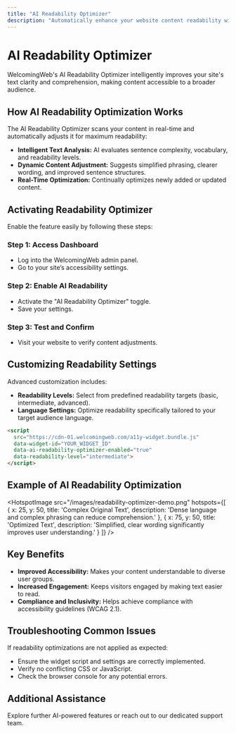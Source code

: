 ---
title: "AI Readability Optimizer"
description: "Automatically enhance your website content readability with WelcomingWeb's AI-driven optimization tools."
---


# AI Readability Optimizer

<Callout type="info">
WelcomingWeb's AI Readability Optimizer intelligently improves your site's text clarity and comprehension, making content accessible to a broader audience.
</Callout>

## How AI Readability Optimization Works

The AI Readability Optimizer scans your content in real-time and automatically adjusts it for maximum readability:

- **Intelligent Text Analysis:** AI evaluates sentence complexity, vocabulary, and readability levels.
- **Dynamic Content Adjustment:** Suggests simplified phrasing, clearer wording, and improved sentence structures.
- **Real-Time Optimization:** Continually optimizes newly added or updated content.

## Activating Readability Optimizer

Enable the feature easily by following these steps:

<Steps>

### Step 1: Access Dashboard

- Log into the WelcomingWeb admin panel.
- Go to your site’s accessibility settings.

### Step 2: Enable AI Readability

- Activate the "AI Readability Optimizer" toggle.
- Save your settings.

### Step 3: Test and Confirm

- Visit your website to verify content adjustments.

</Steps>

## Customizing Readability Settings

Advanced customization includes:

- **Readability Levels:** Select from predefined readability targets (basic, intermediate, advanced).
- **Language Settings:** Optimize readability specifically tailored to your target audience language.

```html
<script
  src="https://cdn-01.welcomingweb.com/a11y-widget.bundle.js"
  data-widget-id="YOUR_WIDGET_ID"
  data-ai-readability-optimizer-enabled="true"
  data-readability-level="intermediate">
</script>
```

## Example of AI Readability Optimization

<HotspotImage
  src="/images/readability-optimizer-demo.png"
  hotspots={[
    {
      x: 25,
      y: 50,
      title: 'Complex Original Text',
      description: 'Dense language and complex phrasing can reduce comprehension.'
    },
    {
      x: 75,
      y: 50,
      title: 'Optimized Text',
      description: 'Simplified, clear wording significantly improves user understanding.'
    }
  ]}
/>

## Key Benefits

- **Improved Accessibility:** Makes your content understandable to diverse user groups.
- **Increased Engagement:** Keeps visitors engaged by making text easier to read.
- **Compliance and Inclusivity:** Helps achieve compliance with accessibility guidelines (WCAG 2.1).

## Troubleshooting Common Issues

<Callout type="warning">
If readability optimizations are not applied as expected:
</Callout>

- Ensure the widget script and settings are correctly implemented.
- Verify no conflicting CSS or JavaScript.
- Check the browser console for any potential errors.

## Additional Assistance

Explore further AI-powered features or reach out to our dedicated support team.

<CTA2
  title="Need Additional Help?"
  description="Schedule a personalized support session or demo."
  buttonText="Contact Support"
  buttonLink="https://welcomingweb.com/contact"
/>
